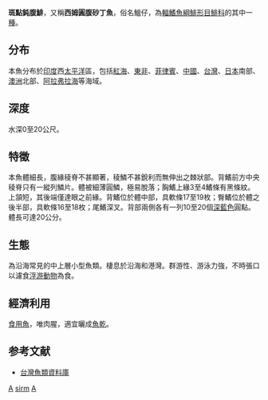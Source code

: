 {{Speciesbox 
| taxon = Amblygaster sirm
| status = NE
| status_system = IUCN3.1
| authority =  [[Walbaum|Walbaum]], 1792
| synonyms = *''Sardinella sirm''<br /><small>Walbaum, 1792</small>
*''Sardinops dakini''<br /><small>Whitley, 1937</small>
*''Clupea harengus sirm''<br /><small>Walbaum, 1792</small>
*''Clupea sirm''<br /><small>Walbaum, 1792</small>
*''Sardinella leiogastroides''<br /><small>Bleeker, 1854</small>
*''Clupea pinguis''<br /><small>Günther, 1872</small>
}}
'''斑點鈍腹鯡'''，又稱'''西姆圓腹砂丁魚'''，俗名鰮仔，為[[輻鰭魚綱|輻鰭魚綱]][[鯡形目|鯡形目]][[鯡科|鯡科]]的其中一[[種|種]]。

==分布==
本魚分布於[[印度|印度]]西[[太平洋|太平洋]]區，包括[[紅海|紅海]]、[[東非|東非]]、[[菲律賓|菲律賓]]、[[中國|中國]]、[[台灣|台灣]]、[[日本|日本]]南部、[[澳洲|澳洲]]北部、[[阿拉弗拉海|阿拉弗拉海]]等海域。

==深度==
水深0至20公尺。

==特徵==
本魚體細長，腹緣稜脊不甚顯著，稜鱗不甚銳利而無伸出之棘狀部。背鰭前方中央稜脊只有一縱列鱗片。體被細薄圓鱗，極易脫落；胸鰭上緣3至4鰭條有黑條紋。上頷短，其後端僅達眼之前緣。背鰭位於體中部，具軟條17至19枚；臀鰭位於體之後半部，具軟條16至18枚；尾鰭深叉。背部兩側各有一列10至20個[[深藍色|深藍色]]圓點。體長可達20公分。

==生態==
為沿海常見的中上層小型魚類。棲息於沿海和港灣。群游性、游泳力強，不時張口以濾食[[浮游動物|浮游動物]]為食。

==經濟利用==
[[食用魚|食用魚]]，唯肉腥，適宜曬成[[魚乾|魚乾]]。

==参考文献==
*[http://fishdb.sinica.edu.tw/ 台灣魚類資料庫] {{Wayback|url=http://fishdb.sinica.edu.tw/ |date=20160304193340 }}
{{Taxonbar|from=Q2640462}}

[[Category:食用鱼|A]]
[[Category:鈍腹鯡屬|sirm]]
[[Category:1792年描述的鱼类|A]]